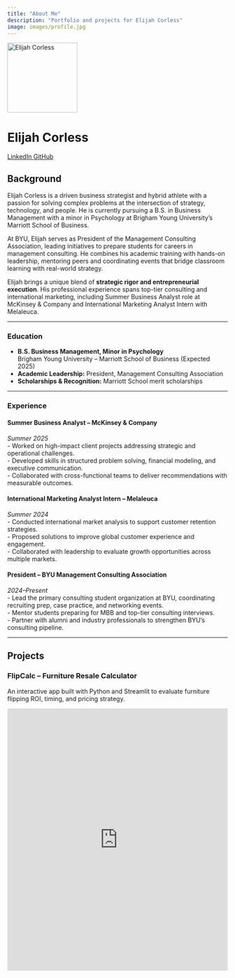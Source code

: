 ```yaml
---
title: "About Me"
description: "Portfolio and projects for Elijah Corless"
image: images/profile.jpg
---
```


::: {.hero-banner .text-center}

<img src="images/profile.jpg" alt="Elijah Corless" class="rounded-circle mb-3" width="160">

<h1>Elijah Corless</h1>

<a href="https://linkedin.com/in/elijahcorless" class="btn btn-outline-primary btn-sm" target="_blank">
  <i class="fab fa-linkedin"></i> LinkedIn
</a>
<a href="https://github.com/ender-wiggin-hq" class="btn btn-outline-primary btn-sm" target="_blank">
  <i class="fab fa-github"></i> GitHub
</a>

:::

## Background

Elijah Corless is a driven business strategist and hybrid athlete with a passion for solving complex problems at the intersection of strategy, technology, and people. He is currently pursuing a B.S. in Business Management with a minor in Psychology at Brigham Young University’s Marriott School of Business.  

At BYU, Elijah serves as President of the Management Consulting Association, leading initiatives to prepare students for careers in management consulting. He combines his academic training with hands-on leadership, mentoring peers and coordinating events that bridge classroom learning with real-world strategy.  

Elijah brings a unique blend of **strategic rigor and entrepreneurial execution**. His professional experience spans top-tier consulting and international marketing, including Summer Business Analyst role at McKinsey & Company and International Marketing Analyst Intern with Melaleuca.  

---

### Education

- **B.S. Business Management, Minor in Psychology**  
  Brigham Young University – Marriott School of Business (Expected 2025)  
- **Academic Leadership:** President, Management Consulting Association  
- **Scholarships & Recognition:** Marriott School merit scholarships  

---

### Experience

#### Summer Business Analyst – McKinsey & Company
*Summer 2025*  
- Worked on high-impact client projects addressing strategic and operational challenges.  
- Developed skills in structured problem solving, financial modeling, and executive communication.  
- Collaborated with cross-functional teams to deliver recommendations with measurable outcomes.  

#### International Marketing Analyst Intern – Melaleuca
*Summer 2024*  
- Conducted international market analysis to support customer retention strategies.  
- Proposed solutions to improve global customer experience and engagement.  
- Collaborated with leadership to evaluate growth opportunities across multiple markets.  

#### President – BYU Management Consulting Association
*2024–Present*  
- Lead the primary consulting student organization at BYU, coordinating recruiting prep, case practice, and networking events.  
- Mentor students preparing for MBB and top-tier consulting interviews.  
- Partner with alumni and industry professionals to strengthen BYU’s consulting pipeline.  

---

## Projects

### FlipCalc – Furniture Resale Calculator
An interactive app built with Python and Streamlit to evaluate furniture flipping ROI, timing, and pricing strategy.

<iframe src="https://flipcalc-demo.streamlit.app/?embed=true"
        width="100%" height="600" style="border:none;"
        allow="accelerometer; autoplay; clipboard-write; encrypted-media; gyroscope; picture-in-picture"
        sandbox="allow-scripts allow-same-origin allow-forms">
</iframe>
